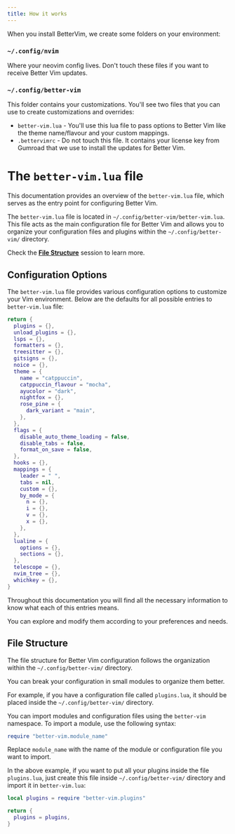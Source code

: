 ```yaml
---
title: How it works
---
```

When you install BetterVim, we create some folders on your environment:

### `~/.config/nvim`
Where your neovim config lives. Don't touch these files if you want to receive Better Vim updates.

### `~/.config/better-vim`
This folder contains your customizations. You'll see two files that you can use to create customizations and overrides:
- `better-vim.lua` - You'll use this lua file to pass options to Better Vim like the theme name/flavour and your custom mappings.
- `.bettervimrc` - Do not touch this file. It contains your license key from Gumroad that we use to install the updates for Better Vim.

# The `better-vim.lua` file

This documentation provides an overview of the `better-vim.lua` file, which serves
as the entry point for configuring Better Vim.

The `better-vim.lua` file is located in `~/.config/better-vim/better-vim.lua`.
This file acts as the main configuration file for Better Vim and allows you to
organize your configuration files and plugins within the `~/.config/better-vim/`
directory.

Check the [**File Structure**](#file-structure) session to learn more.

## Configuration Options

The `better-vim.lua` file provides various configuration options to customize your
Vim environment. Below are the defaults for all possible entries to `better-vim.lua` file:

```lua
return {
  plugins = {},
  unload_plugins = {},
  lsps = {},
  formatters = {},
  treesitter = {},
  gitsigns = {},
  noice = {},
  theme = {
    name = "catppuccin",
    catppuccin_flavour = "mocha",
    ayucolor = "dark",
    nightfox = {},
    rose_pine = {
      dark_variant = "main",
    },
  },
  flags = {
    disable_auto_theme_loading = false,
    disable_tabs = false,
    format_on_save = false,
  },
  hooks = {},
  mappings = {
    leader = " ",
    tabs = nil,
    custom = {},
    by_mode = {
      n = {},
      i = {},
      v = {},
      x = {},
    },
  },
  lualine = {
    options = {},
    sections = {},
  },
  telescope = {},
  nvim_tree = {},
  whichkey = {},
}
```

Throughout this documentation you will find all the necessary information to know
what each of this entries means.

You can explore and modify them according to your preferences and needs.

## File Structure

The file structure for Better Vim configuration follows the organization within
the `~/.config/better-vim/` directory.

You can break your configuration in small modules to organize them better.

For example, if you have a configuration file called `plugins.lua`, it should be
placed inside the `~/.config/better-vim/` directory.

You can import modules and configuration files using the `better-vim` namespace.
To import a module, use the following syntax:

```lua plugins.lua
require "better-vim.module_name"
```

Replace `module_name` with the name of the module or configuration file you want
to import.

In the above example, if you want to put all your plugins inside
the file `plugins.lua`, just create this file inside `~/.config/better-vim/` directory
and import it in `better-vim.lua`:

```lua better-vim.lua
local plugins = require "better-vim.plugins"

return {
  plugins = plugins,
}
```

